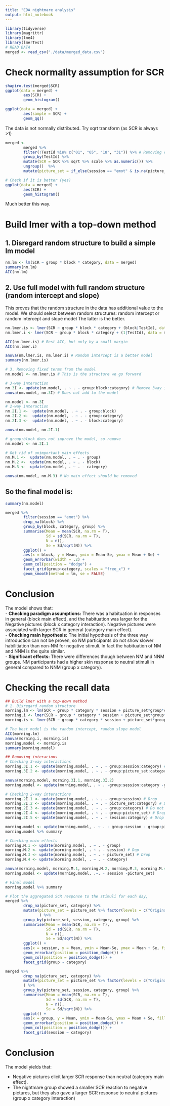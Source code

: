 ```yaml
---
title: "EDA nightmare analysis"
output: html_notebook
---
```


 

```r
library(tidyverse)
library(magrittr)
library(lme4)
library(lmerTest)
# READ DATA
merged <- read_csv("./data/merged_data.csv")

```

# Check normality assumption for SCR
```r

shapiro.test(merged$SCR)
ggplot(data = merged) +
        aes(SCR) +
        geom_histogram()

ggplot(data = merged) +
        aes(sample = SCR) +
        geom_qq()

```

The data is not normally distributed. Try sqrt transform (as SCR is always >1)

```r
merged <-
        merged %>%
        filter(!TestId %in% c("01", "05", "18", "31")) %>% # Removing excluded participants
        group_by(TestId) %>%
        mutate(SCR = SCR %>% sqrt %>% scale %>% as.numeric()) %>%
        ungroup()  %>%
        mutate(picture_set = if_else(session == "emot" & is.na(picture_set), "Original", picture_set))

# Check if it is better (yes)
ggplot(data = merged) +
        aes(SCR) +
        geom_histogram()

```
Much better this way.

# Build lmer with a top-down method
## 1. Disregard random structure to build a simple lm model
```r
nm.lm <- lm(SCR ~ group * block * category, data = merged)
summary(nm.lm)
AIC(nm.lm)

```

## 2. Use full model with full random structure (random intercept and slope)
This proves that the random structure in the data has additional value to the model.
We should select between random structures: random intercept or random intercept and slope model
The latter is the better.
```r
nm.lmer.is <- lmer(SCR ~ group * block * category + (block|TestId), data = merged, REML = F)
nm.lmer.i <- lmer(SCR ~ group * block * category + (1|TestId), data = merged, REML = F)

AIC(nm.lmer.is) # Best AIC, but only by a small margin
AIC(nm.lmer.i)

anova(nm.lmer.is, nm.lmer.i) # Random intercept is a better model
summary(nm.lmer.is)
```


```r
# 3. Removing fixed terms from the model
nm.model <- nm.lmer.is # This is the structure we go forward

# 3-way interaction
nm.3I <- update(nm.model, . ~ . - group:block:category) # Remove 3way interaction
anova(nm.model, nm.3I) # Does not add to the model

nm.model <- nm.3I
# 2-way interaction
nm.2I.1 <-  update(nm.model, . ~ . - group:block)
nm.2I.2 <-  update(nm.model, . ~ . - group:category)
nm.2I.3 <-  update(nm.model, . ~ . - block:category)

anova(nm.model, nm.2I.1)

# group:block does not improve the model, so remove
nm.model <- nm.2I.1

# Get rid of unimportant main effects
nm.M.1 <-  update(nm.model, . ~ . - group)
nm.M.2 <-  update(nm.model, . ~ . - block)
nm.M.3 <-  update(nm.model, . ~ . - category)

anova(nm.model, nm.M.3) # No main effect should be removed

```


## So the final model is:
```r
summary(nm.model)

merged %>% 
        filter(session == "emot") %>% 
        drop_na(block) %>% 
        group_by(block, category, group) %>% 
        summarise(Mean = mean(SCR, na.rm = T),
                  Sd = sd(SCR, na.rm = T),
                  N = n(),
                  Se = Sd/sqrt(N)) %>% 
        ggplot() +
        aes(x = block, y = Mean, ymin = Mean-Se, ymax = Mean + Se) +
        geom_errorbar(width = .2) +
        geom_col(position = "dodge") +
        facet_grid(group~category, scales = "free_x") +
        geom_smooth(method = lm, se = FALSE)

```
# Conclusion
The model shows that:  
- **Checking paradigm assumptions:** There was a habituation in responses in general (block main effect), and the habituation was larger for the Negative pictures (block x category interaction). Negative pictures were associated with larger SCR in general (category main effect).  
- **Checking main hypothesis:** The initial hypothesis of the three way introduction can not be proven, so NM participants do not show slower habilitiation than non-NM for negative stimuli. In fact the habituation of NM and NNM is the quite similar.  
- **Significant effects: ** There were differences though between NM and NNM groups. NM participants had a higher skin response to neutral stimuli in general compared to NNM (group x category). 

# Checking the recall data

```r
## Build lmer with a top-down method
# 1. Disregard random structure 
morning.lm <- lm(SCR ~ group * category * session + picture_set*group*category, data = merged)
morning.i <- lmer(SCR ~ group * category * session + picture_set*group*category + (1|TestId), data = merged)
morning.is <- lmer(SCR ~ group * category * session + picture_set*group*category + (session|TestId), data = merged) # We don't have 4-way interaction in the model

# The best model is the random intercept, random slope model
AIC(morning.lm)
anova(morning.i, morning.is)
morning.model <- morning.is
summary(morning.model)
```

```r
## Removing interacions
# Checking 3-way interactions
morning.3I.1 <- update(morning.model, . ~ . - group:session:category) # Drop
morning.3I.2 <- update(morning.model, . ~ . - group:picture_set:category) # Drop

anova(morning.model, morning.3I.1, morning.3I.2)
morning.model <- update(morning.model, . ~ . -group:session:category -group:picture_set:category ) 
```

```r
# Checking 2-way interactions
morning.2I.1 <- update(morning.model, . ~ . - group:session) # Drop
morning.2I.2 <- update(morning.model, . ~ . - picture_set:category) # Drop
morning.2I.3 <- update(morning.model, . ~ . - group:category) # Do not drop
morning.2I.4 <- update(morning.model, . ~ . - group:picture_set) # Drop
morning.2I.5 <- update(morning.model, . ~ . - session:category) # Drop

morning.model <- update(morning.model, . ~ . - group:session - group:picture_set - picture_set:category - session:category) 
morning.model %>% summary
```

```r
# Checking main effects
morning.M.1 <- update(morning.model, . ~ . - group) 
morning.M.2 <- update(morning.model, . ~ . - session) # Dop
morning.M.3 <- update(morning.model, . ~ . - picture_set) # Drop
morning.M.4 <- update(morning.model, . ~ . - category) 

anova(morning.model, morning.M.1, morning.M.2, morning.M.3, morning.M.4)
morning.model <- update(morning.model, .~. - session -picture_set)
```

```r
# Final model
morning.model %>% summary

```

```r
# Plot the aggregated SCR response to the stimuli for each day, 
merged %>% 
        drop_na(picture_set, category) %>% 
        mutate(picture_set = picture_set %>% factor(levels = c("Original", "New")),
               ) %>% 
        group_by(picture_set, session, category, group) %>% 
        summarise(Mean = mean(SCR, na.rm = T),
                  Sd = sd(SCR, na.rm = T),
                  N = n(),
                  Se = Sd/sqrt(N)) %>% 
        ggplot() +
        aes(x = session, y = Mean, ymin = Mean-Se, ymax = Mean + Se, fill = picture_set, group = picture_set) +
        geom_errorbar(position = position_dodge()) +
        geom_col(position = position_dodge()) +
        facet_grid(group ~ category)
```
```r
merged %>% 
        drop_na(picture_set, category) %>% 
        mutate(picture_set = picture_set %>% factor(levels = c("Original", "New")),
        ) %>% 
        group_by(picture_set, session, category, group) %>% 
        summarise(Mean = mean(SCR, na.rm = T),
                  Sd = sd(SCR, na.rm = T),
                  N = n(),
                  Se = Sd/sqrt(N)) %>% 
        ggplot() +
        aes(x = group, y = Mean, ymin = Mean-Se, ymax = Mean + Se, fill = picture_set, group = picture_set) +
        geom_errorbar(position = position_dodge()) +
        geom_col(position = position_dodge()) +
        facet_grid(session ~ category)
```
# Conclusion
The model yields that:  

- Negative pictures elicit larger SCR response than neutral (category main effect).
- The nightmare group showed a smaller SCR reaction to negative pictures, but they also gave a larger SCR response to neutral pictures (group x category interaction)